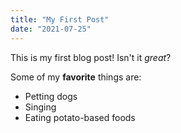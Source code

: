 ```yaml
---
title: "My First Post"
date: "2021-07-25"
---
```


This is my first blog post! Isn't it *great*?

Some of my **favorite** things are:

* Petting dogs
* Singing
* Eating potato-based foods